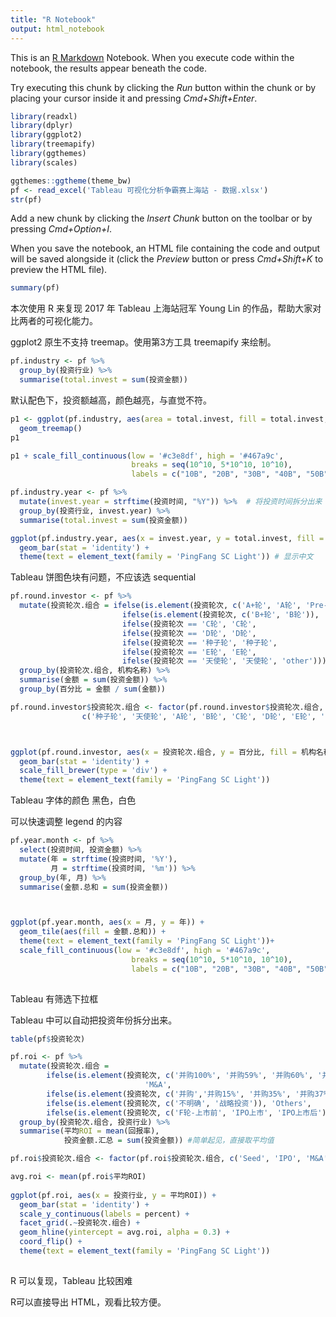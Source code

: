 ```yaml
---
title: "R Notebook"
output: html_notebook
---
```


This is an [R Markdown](http://rmarkdown.rstudio.com) Notebook. When you execute code within the notebook, the results appear beneath the code. 

Try executing this chunk by clicking the *Run* button within the chunk or by placing your cursor inside it and pressing *Cmd+Shift+Enter*. 

```r
library(readxl)
library(dplyr)
library(ggplot2)
library(treemapify)
library(ggthemes)
library(scales)

ggthemes::ggtheme(theme_bw)
pf <- read_excel('Tableau 可视化分析争霸赛上海站 - 数据.xlsx')
str(pf)
```

Add a new chunk by clicking the *Insert Chunk* button on the toolbar or by pressing *Cmd+Option+I*.

When you save the notebook, an HTML file containing the code and output will be saved alongside it (click the *Preview* button or press *Cmd+Shift+K* to preview the HTML file).

```r
summary(pf)
```




本次使用 R 来复现 2017 年 Tableau 上海站冠军 Young Lin 的作品，帮助大家对比两者的可视化能力。


ggplot2 原生不支持 treemap。使用第3方工具 treemapify 来绘制。

```r
pf.industry <- pf %>% 
  group_by(投资行业) %>% 
  summarise(total.invest = sum(投资金额))

```

默认配色下，投资额越高，颜色越亮，与直觉不符。
```r

p1 <- ggplot(pf.industry, aes(area = total.invest, fill = total.invest, label = 投资行业)) +
  geom_treemap() 
p1
```

```r
p1 + scale_fill_continuous(low = '#c3e8df', high = '#467a9c',
                           breaks = seq(10^10, 5*10^10, 10^10),
                           labels = c("10B", "20B", "30B", "40B", "50B")) #重新设置标签
```

```r
pf.industry.year <- pf %>% 
  mutate(invest.year = strftime(投资时间, "%Y")) %>%  # 将投资时间拆分出来
  group_by(投资行业, invest.year) %>% 
  summarise(total.invest = sum(投资金额))

ggplot(pf.industry.year, aes(x = invest.year, y = total.invest, fill = 投资行业)) +
  geom_bar(stat = 'identity') +
  theme(text = element_text(family = 'PingFang SC Light')) # 显示中文
```

Tableau 饼图色块有问题，不应该选 sequential


```r
pf.round.investor <- pf %>% 
  mutate(投资轮次.组合 = ifelse(is.element(投资轮次, c('A+轮', 'A轮', 'Pre-A轮')), 'A轮',
                         ifelse(is.element(投资轮次, c('B+轮', 'B轮')), 'B轮',
                         ifelse(投资轮次 == 'C轮', 'C轮', 
                         ifelse(投资轮次 == 'D轮', 'D轮', 
                         ifelse(投资轮次 == '种子轮', '种子轮',
                         ifelse(投资轮次 == 'E轮', 'E轮',
                         ifelse(投资轮次 == '天使轮', '天使轮', 'other')))))))) %>% 
  group_by(投资轮次.组合, 机构名称) %>% 
  summarise(金额 = sum(投资金额)) %>% 
  group_by(百分比 = 金额 / sum(金额))

pf.round.investor$投资轮次.组合 <- factor(pf.round.investor$投资轮次.组合,
                c('种子轮', '天使轮', 'A轮', 'B轮', 'C轮', 'D轮', 'E轮', 'other'))



ggplot(pf.round.investor, aes(x = 投资轮次.组合, y = 百分比, fill = 机构名称)) +
  geom_bar(stat = 'identity') +
  scale_fill_brewer(type = 'div') +
  theme(text = element_text(family = 'PingFang SC Light'))

```


Tableau 字体的颜色 黑色，白色

可以快速调整 legend 的内容


```r

pf.year.month <- pf %>% 
  select(投资时间, 投资金额) %>% 
  mutate(年 = strftime(投资时间, '%Y'),
         月 = strftime(投资时间, '%m')) %>% 
  group_by(年, 月) %>% 
  summarise(金额.总和 = sum(投资金额))



ggplot(pf.year.month, aes(x = 月, y = 年)) +
  geom_tile(aes(fill = 金额.总和)) +
  theme(text = element_text(family = 'PingFang SC Light'))+
  scale_fill_continuous(low = '#c3e8df', high = '#467a9c',
                           breaks = seq(10^10, 5*10^10, 10^10),
                           labels = c("10B", "20B", "30B", "40B", "50B")) #重新设置标签
  


```



Tableau 有筛选下拉框

Tableau 中可以自动把投资年份拆分出来。

```r
table(pf$投资轮次)
```


```r
pf.roi <- pf %>% 
  mutate(投资轮次.组合 = 
        ifelse(is.element(投资轮次, c('并购100%', '并购59%', '并购60%', '并购65%', '并购72%', '并购93%')),
                              'M&A',
        ifelse(is.element(投资轮次, c('并购','并购15%', '并购35%', '并购37%')), 'M&A < 50%',
        ifelse(is.element(投资轮次, c('不明确', '战略投资')), 'Others',
        ifelse(is.element(投资轮次, c('F轮-上市前', 'IPO上市', 'IPO上市后')), 'IPO', 'Seed'))))) %>%
  group_by(投资轮次.组合, 投资行业) %>%
  summarise(平均ROI = mean(回报率),
            投资金额.汇总 = sum(投资金额)) #简单起见，直接取平均值

pf.roi$投资轮次.组合 <- factor(pf.roi$投资轮次.组合, c('Seed', 'IPO', 'M&A', 'M&A < 50%', 'Others'))

avg.roi <- mean(pf.roi$平均ROI)
  
ggplot(pf.roi, aes(x = 投资行业, y = 平均ROI)) +
  geom_bar(stat = 'identity') +
  scale_y_continuous(labels = percent) +
  facet_grid(.~投资轮次.组合) +
  geom_hline(yintercept = avg.roi, alpha = 0.3) +
  coord_flip() +
  theme(text = element_text(family = 'PingFang SC Light'))
  
```





R 可以复现，Tableau 比较困难

R可以直接导出 HTML，观看比较方便。